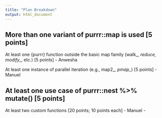 ```yaml
---
title: "Plan Breakdown"
output: html_document
---
```



More than one variant of purrr::map is used [5 points]
-

At least one {purrr} function outside the basic map family (walk_*, reduce, modify_*, etc.) [5 points]
- Anwesha

At least one instance of parallel iteration (e.g., map2_*, pmap_*) [5 points]
- Manuel

At least one use case of purrr::nest %>% mutate() [5 points]
- 

At least two custom functions [20 points; 10 points each]
- Manuel
-